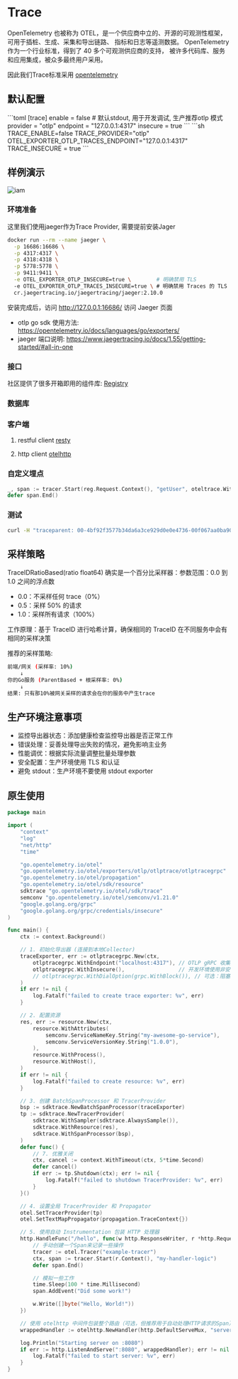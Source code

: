 
# Trace

OpenTelemetry 也被称为 OTEL，是一个供应商中立的、开源的可观测性框架， 可用于插桩、生成、采集和导出链路、 指标和日志等遥测数据。
OpenTelemetry 作为一个行业标准，得到了 40 多个可观测供应商的支持， 被许多代码库、服务和应用集成，被众多最终用户采用。

因此我们Trace标准采用 [opentelemetry](https://opentelemetry.io/docs/)

##  默认配置

<Tabs>
  <Tab label="toml">
```toml 
[trace]
  enable = false
  # 默认stdout, 用于开发调试, 生产推荐otlp 模式
  provider = "otlp"
  endpoint = "127.0.0.1:4317"
  insecure = true
```
</Tab>
<Tab label="env">
</Tab>
```sh 
TRACE_ENABLE=false
TRACE_PROVIDER="otlp"
OTEL_EXPORTER_OTLP_TRACES_ENDPOINT="127.0.0.1:4317"
TRACE_INSECURE = true
```
</Tabs>

## 样例演示

![iam](/img/trace/example.png)

### 环境准备

这里我们使用jaeger作为Trace Provider, 需要提前安装Jager
```sh
docker run --rm --name jaeger \
  -p 16686:16686 \
  -p 4317:4317 \
  -p 4318:4318 \
  -p 5778:5778 \
  -p 9411:9411 \
  -e OTEL_EXPORTER_OTLP_INSECURE=true \        # 明确禁用 TLS
  -e OTEL_EXPORTER_OTLP_TRACES_INSECURE=true \ # 明确禁用 Traces 的 TLS
  cr.jaegertracing.io/jaegertracing/jaeger:2.10.0
```

安装完成后，访问 http://127.0.0.1:16686/ 访问 Jaeger 页面

+ otlp go sdk 使用方法: https://opentelemetry.io/docs/languages/go/exporters/
+ jaeger 端口说明: https://www.jaegertracing.io/docs/1.55/getting-started/#all-in-one


### 接口

社区提供了很多开箱即用的组件库: [Registry](https://opentelemetry.io/ecosystem/registry/)


### 数据库


### 客户端

1. restful client
[resty](https://github.com/dubonzi/otelresty)

2. http client 
[otelhttp](https://github.com/open-telemetry/opentelemetry-go-contrib/tree/main/instrumentation/net/http/otelhttp/example)

### 自定义埋点

```go
_, span := tracer.Start(reg.Request.Context(), "getUser", oteltrace.WithAttributes(attribute.String("id", uid)))
defer span.End()
```

### 测试

```sh
curl -H "traceparent: 00-4bf92f3577b34da6a3ce929d0e0e4736-00f067aa0ba902b7-01" http://localhost:8080/your-api
```

## 采样策略

TraceIDRatioBased(ratio float64) 确实是一个百分比采样器：参数范围：0.0 到 1.0 之间的浮点数

+ 0.0：不采样任何 trace（0%）
+ 0.5：采样 50% 的请求
+ 1.0：采样所有请求（100%）

工作原理：基于 TraceID 进行哈希计算，确保相同的 TraceID 在不同服务中会有相同的采样决策

推荐的采样策略:
```sh
前端/网关 (采样率: 10%)
    ↓
你的Go服务 (ParentBased + 根采样率: 0%)
    ↓
结果: 只有那10%被网关采样的请求会在你的服务中产生trace
```

## 生产环境注意事项

+ 监控导出器状态：添加健康检查监控导出器是否正常工作
+ 错误处理：妥善处理导出失败的情况，避免影响主业务
+ 性能调优：根据实际流量调整批量处理参数
+ 安全配置：生产环境使用 TLS 和认证
+ 避免 stdout：生产环境不要使用 stdout exporter

## 原生使用

```go
package main

import (
    "context"
    "log"
    "net/http"
    "time"

    "go.opentelemetry.io/otel"
    "go.opentelemetry.io/otel/exporters/otlp/otlptrace/otlptracegrpc"
    "go.opentelemetry.io/otel/propagation"
    "go.opentelemetry.io/otel/sdk/resource"
    sdktrace "go.opentelemetry.io/otel/sdk/trace"
    semconv "go.opentelemetry.io/otel/semconv/v1.21.0"
    "google.golang.org/grpc"
    "google.golang.org/grpc/credentials/insecure"
)

func main() {
    ctx := context.Background()

    // 1. 初始化导出器 (连接到本地Collector)
    traceExporter, err := otlptracegrpc.New(ctx,
        otlptracegrpc.WithEndpoint("localhost:4317"), // OTLP gRPC 收集器端点
        otlptracegrpc.WithInsecure(),                 // 开发环境使用非安全连接
        // otlptracegrpc.WithDialOption(grpc.WithBlock()), // 可选：阻塞连接
    )
    if err != nil {
        log.Fatalf("failed to create trace exporter: %v", err)
    }

    // 2. 配置资源
    res, err := resource.New(ctx,
        resource.WithAttributes(
            semconv.ServiceNameKey.String("my-awesome-go-service"),
            semconv.ServiceVersionKey.String("1.0.0"),
        ),
        resource.WithProcess(),
        resource.WithHost(),
    )
    if err != nil {
        log.Fatalf("failed to create resource: %v", err)
    }

    // 3. 创建 BatchSpanProcessor 和 TracerProvider
    bsp := sdktrace.NewBatchSpanProcessor(traceExporter)
    tp := sdktrace.NewTracerProvider(
        sdktrace.WithSampler(sdktrace.AlwaysSample()),
        sdktrace.WithResource(res),
        sdktrace.WithSpanProcessor(bsp),
    )
    defer func() {
        // 7. 优雅关闭
        ctx, cancel := context.WithTimeout(ctx, 5*time.Second)
        defer cancel()
        if err := tp.Shutdown(ctx); err != nil {
            log.Fatalf("failed to shutdown TracerProvider: %v", err)
        }
    }()

    // 4. 设置全局 TracerProvider 和 Propagator
    otel.SetTracerProvider(tp)
    otel.SetTextMapPropagator(propagation.TraceContext{})

    // 5. 使用自动 Instrumentation 包装 HTTP 处理器
    http.HandleFunc("/hello", func(w http.ResponseWriter, r *http.Request) {
        // 手动创建一个Span来记录一些操作
        tracer := otel.Tracer("example-tracer")
        ctx, span := tracer.Start(r.Context(), "my-handler-logic")
        defer span.End()

        // 模拟一些工作
        time.Sleep(100 * time.Millisecond)
        span.AddEvent("Did some work!")

        w.Write([]byte("Hello, World!"))
    })

    // 使用 otelhttp 中间件包装整个路由（可选，但推荐用于自动处理HTTP请求的Span）
    wrappedHandler := otelhttp.NewHandler(http.DefaultServeMux, "server")

    log.Println("Starting server on :8080")
    if err := http.ListenAndServe(":8080", wrappedHandler); err != nil {
        log.Fatalf("failed to start server: %v", err)
    }
}
```